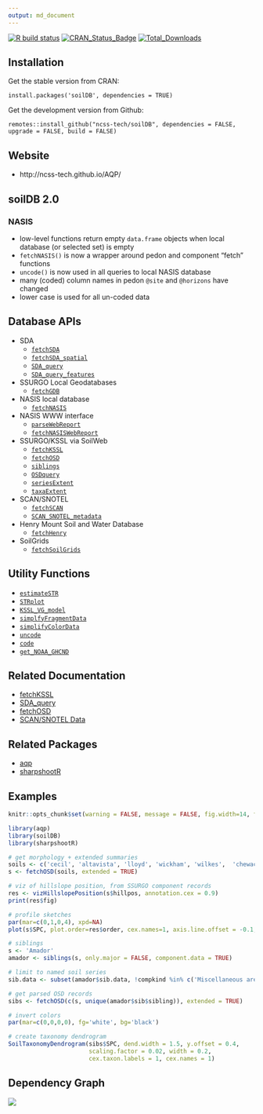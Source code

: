 ```yaml
---
output: md_document 
---
```


[![R build status](https://github.com/ncss-tech/soilDB/workflows/R-CMD-check/badge.svg)](https://github.com/ncss-tech/soilDB/actions)
[![CRAN_Status_Badge](http://www.r-pkg.org/badges/version/soilDB)](https://cran.r-project.org/package=soilDB)
[![Total_Downloads](http://cranlogs.r-pkg.org/badges/grand-total/soilDB)](https://cran.r-project.org/package=soilDB)

## Installation

Get the stable version from CRAN:

`install.packages('soilDB', dependencies = TRUE)`

Get the development version from Github:

`remotes::install_github("ncss-tech/soilDB", dependencies = FALSE, upgrade = FALSE, build = FALSE)`

## Website
 - http://ncss-tech.github.io/AQP/

## soilDB 2.0

### NASIS

 * low-level functions return empty `data.frame` objects when local database (or selected set) is empty
 * `fetchNASIS()` is now a wrapper around pedon and component "fetch" functions
 * `uncode()` is now used in all queries to local NASIS database
 * many (coded) column names in pedon `@site` and `@horizons` have changed
 * lower case is used for all un-coded data

## Database APIs
    
  * SDA
    + [`fetchSDA`](http://ncss-tech.github.io/soilDB/docs/reference/fetchSDA_component.html)
    + [`fetchSDA_spatial`](http://ncss-tech.github.io/soilDB/docs/reference/fetchSDA_spatial.html)
    + [`SDA_query`](http://ncss-tech.github.io/soilDB/docs/reference/SDA_query.html)
    + [`SDA_query_features`](http://ncss-tech.github.io/soilDB/docs/reference/SDA_query_features.html)

  * SSURGO Local Geodatabases
    + [`fetchGDB`](http://ncss-tech.github.io/soilDB/docs/reference/fetchGDB.html)
    
  * NASIS local database
    + [`fetchNASIS`](http://ncss-tech.github.io/soilDB/docs/reference/fetchNASIS.html)

  * NASIS WWW interface
    + [`parseWebReport`](http://ncss-tech.github.io/soilDB/docs/reference/parseWebReport.html)
    + [`fetchNASISWebReport`](http://ncss-tech.github.io/soilDB/docs/reference/fetchLIMS_component.html)
    
  * SSURGO/KSSL via SoilWeb
    + [`fetchKSSL`](http://ncss-tech.github.io/soilDB/docs/reference/fetchKSSL.html)
    + [`fetchOSD`](http://ncss-tech.github.io/soilDB/docs/reference/fetchOSD.html)
    + [`siblings`](http://ncss-tech.github.io/soilDB/docs/reference/siblings.html)
    + [`OSDquery`](http://ncss-tech.github.io/soilDB/docs/reference/OSDquery.html) 
    + [`seriesExtent`](http://ncss-tech.github.io/soilDB/docs/reference/seriesExtent.html)
    + [`taxaExtent`](http://ncss-tech.github.io/soilDB/docs/reference/taxaExtent.html)
    
  * SCAN/SNOTEL
    + [`fetchSCAN`](http://ncss-tech.github.io/soilDB/docs/reference/fetchSCAN.html)
    + [`SCAN_SNOTEL_metadata`](http://ncss-tech.github.io/soilDB/docs/reference/SCAN_SNOTEL_metadata.html)
    
  * Henry Mount Soil and Water Database
    + [`fetchHenry`](http://ncss-tech.github.io/soilDB/docs/reference/fetchHenry.html)
    
  * SoilGrids
    + [`fetchSoilGrids`](http://ncss-tech.github.io/soilDB/docs/reference/fetchSoilGrids.html)

## Utility Functions

  * [`estimateSTR`](http://ncss-tech.github.io/soilDB/docs/reference/estimateSTR.html)
  * [`STRplot`](http://ncss-tech.github.io/soilDB/docs/reference/STRplot.html)
  * [`KSSL_VG_model`](http://ncss-tech.github.io/soilDB/docs/reference/KSSL_VG_model.html)
  * [`simplfyFragmentData`](http://ncss-tech.github.io/soilDB/docs/reference/simplfyFragmentData.html)
  * [`simplifyColorData`](http://ncss-tech.github.io/soilDB/docs/reference/simplifyColorData.html)
  * [`uncode`](http://ncss-tech.github.io/soilDB/docs/reference/uncode.html)
  * [`code`](http://ncss-tech.github.io/soilDB/docs/reference/uncode.html)
  * [`get_NOAA_GHCND`](http://ncss-tech.github.io/soilDB/docs/reference/get_NOAA_GHCND.html)

## Related Documentation
 * [fetchKSSL](http://ncss-tech.github.io/AQP/soilDB/KSSL-demo.html)
 * [SDA_query](http://ncss-tech.github.io/AQP/soilDB/SDA-tutorial.html)
 * [fetchOSD](http://ncss-tech.github.io/AQP/sharpshootR/OSD-dendrogram.html)
 * [SCAN/SNOTEL Data](http://ncss-tech.github.io/AQP/soilDB/fetchSCAN-demo.html)

## Related Packages
 * [aqp](https://github.com/ncss-tech/aqp)
 * [sharpshootR](https://github.com/ncss-tech/sharpshootR)
 

## Examples

```r
knitr::opts_chunk$set(warning = FALSE, message = FALSE, fig.width=14, fig.height=8)
```

```r
library(aqp)
library(soilDB)
library(sharpshootR)
```

```r
# get morphology + extended summaries
soils <- c('cecil', 'altavista', 'lloyd', 'wickham', 'wilkes',  'chewacla', 'congaree')
s <- fetchOSD(soils, extended = TRUE)
```

```r
# viz of hillslope position, from SSURGO component records
res <- vizHillslopePosition(s$hillpos, annotation.cex = 0.9)
print(res$fig)
```

```r
# profile sketches
par(mar=c(0,1,0,4), xpd=NA)
plot(s$SPC, plot.order=res$order, cex.names=1, axis.line.offset = -0.1, width=0.2)
```

```r
# siblings
s <- 'Amador'
amador <- siblings(s, only.major = FALSE, component.data = TRUE)

# limit to named soil series
sib.data <- subset(amador$sib.data, !compkind %in% c('Miscellaneous area', 'Family', 'Taxon above family'))

# get parsed OSD records
sibs <- fetchOSD(c(s, unique(amador$sib$sibling)), extended = TRUE)
```

```r
# invert colors
par(mar=c(0,0,0,0), fg='white', bg='black')

# create taxonomy dendrogram
SoilTaxonomyDendrogram(sibs$SPC, dend.width = 1.5, y.offset = 0.4, 
                       scaling.factor = 0.02, width = 0.2, 
                       cex.taxon.labels = 1, cex.names = 1)
```

## Dependency Graph
![](https://cran.microsoft.com/packagedata/graphs/soilDB.png)

